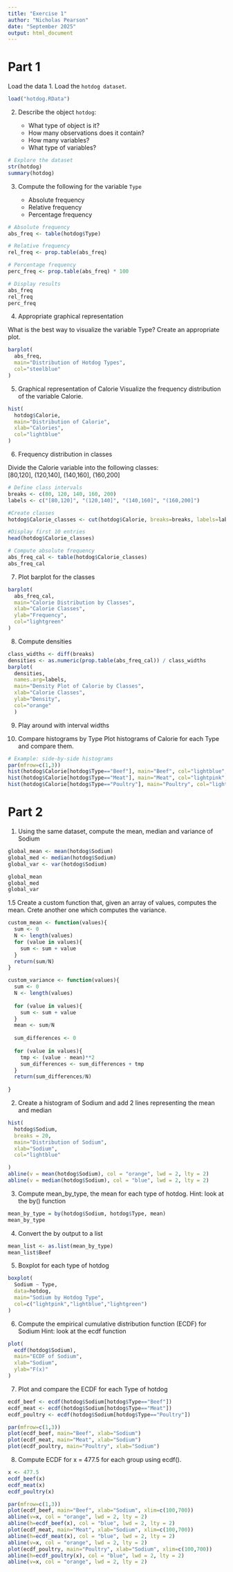 ---
title: "Exercise 1"
author: "Nicholas Pearson"
date: "September 2025"
output: html_document
---

# Part 1

Load the data
1. Load the `hotdog dataset`.
```{r}
load("hotdog.RData")
```

2. Describe the object `hotdog`:

    - What type of object is it?
    - How many observations does it contain?
    - How many variables?
    - What type of variables?
  
```{r}
# Explore the dataset
str(hotdog)
summary(hotdog)
```
3. Compute the following for the variable `Type`

    - Absolute frequency
    - Relative frequency
    - Percentage frequency
    
```{r}
# Absolute frequency
abs_freq <- table(hotdog$Type)

# Relative frequency
rel_freq <- prop.table(abs_freq)

# Percentage frequency
perc_freq <- prop.table(abs_freq) * 100

# Display results
abs_freq
rel_freq
perc_freq
```

4. Appropriate graphical representation

What is the best way to visualize the variable Type? Create an appropriate plot.\
```{r}
barplot(
  abs_freq,
  main="Distribution of Hotdog Types",
  col="steelblue"
)
```

5. Graphical representation of Calorie
Visualize the frequency distribution of the variable Calorie.\
```{r}
hist(
  hotdog$Calorie,
  main="Distribution of Calorie",
  xlab="Calories",
  col="lightblue"
)
```

6. Frequency distribution in classes

Divide the Calorie variable into the following classes:\
[80,120], (120,140], (140,160], (160,200]\
```{r}
# Define class intervals
breaks <- c(80, 120, 140, 160, 200)
labels <- c("[80,120]", "(120,140]", "(140,160]", "(160,200]")

#Create classes
hotdog$Calorie_classes <- cut(hotdog$Calorie, breaks=breaks, labels=labels, include.lowest=TRUE)

#Display first 10 entries
head(hotdog$Calorie_classes)

# Compute absolute frequency
abs_freq_cal <- table(hotdog$Calorie_classes)
abs_freq_cal
```

7. Plot barplot for the classes\
```{r}
barplot(
  abs_freq_cal,
  main="Calorie Distribution by Classes",
  xlab="Calorie Classes",
  ylab="Frequency",
  col="lightgreen"
)
```

8. Compute densities\

```{r}
class_widths <- diff(breaks)
densities <- as.numeric(prop.table(abs_freq_cal)) / class_widths
barplot(
  densities,
  names.arg=labels,
  main="Density Plot of Calorie by Classes",
  xlab="Calorie Classes",
  ylab="Density",
  col="orange"
  )
```

9. Play around with interval widths\

10. Compare histograms by Type
Plot histograms of Calorie for each Type and compare them.\
```{r}
# Example: side-by-side histograms
par(mfrow=c(1,3))
hist(hotdog$Calorie[hotdog$Type=="Beef"], main="Beef", col="lightblue", xlab="Calories")
hist(hotdog$Calorie[hotdog$Type=="Meat"], main="Meat", col="lightpink", xlab="Calories")
hist(hotdog$Calorie[hotdog$Type=="Poultry"], main="Poultry", col="lightgreen", xlab="Calories")
```

# Part 2

1. Using the same dataset, compute the mean, median and variance of Sodium\
```{r}
global_mean <- mean(hotdog$Sodium)
global_med <- median(hotdog$Sodium)
global_var <- var(hotdog$Sodium)

global_mean
global_med
global_var
```

1.5 Create a custom function that, given an array of values, computes the mean. Crete another one which computes the variance.
```{r}
custom_mean <- function(values){
  sum <- 0
  N <- length(values)
  for (value in values){
    sum <- sum + value
  }
  return(sum/N)
}

custom_variance <- function(values){
  sum <- 0
  N <- length(values)
  
  for (value in values){
    sum <- sum + value
  }
  mean <- sum/N
  
  sum_differences <- 0
  
  for (value in values){
    tmp <- (value - mean)**2
    sum_differences <- sum_differences + tmp
  }
  return(sum_differences/N)
  
}


```


2. Create a histogram of Sodium and add 2 lines representing the mean and median\
```{r}
hist(
  hotdog$Sodium,
  breaks = 20,
  main="Distribution of Sodium",
  xlab="Sodium",
  col="lightblue"

)
abline(v = mean(hotdog$Sodium), col = "orange", lwd = 2, lty = 2) 
abline(v = median(hotdog$Sodium), col = "blue", lwd = 2, lty = 2)
```

3. Compute mean_by_type, the mean for each type of hotdog.
Hint: look at the by() function \
```{r}
mean_by_type = by(hotdog$Sodium, hotdog$Type, mean)
mean_by_type
```

4. Convert the by output to a list\
```{r}
mean_list <- as.list(mean_by_type)
mean_list$Beef
```

5. Boxplot for each type of hotdog\
```{r}
boxplot(
  Sodium ~ Type, 
  data=hotdog, 
  main="Sodium by Hotdog Type", 
  col=c("lightpink","lightblue","lightgreen")
)
```

6. Compute the empirical cumulative distribution function (ECDF) for Sodium
Hint: look at the ecdf function\

```{r}
plot(
  ecdf(hotdog$Sodium), 
  main="ECDF of Sodium", 
  xlab="Sodium", 
  ylab="F(x)"
)
```

7. Plot and compare the ECDF for each Type of hotdog\
```{r}
ecdf_beef <- ecdf(hotdog$Sodium[hotdog$Type=="Beef"])
ecdf_meat <- ecdf(hotdog$Sodium[hotdog$Type=="Meat"])
ecdf_poultry <- ecdf(hotdog$Sodium[hotdog$Type=="Poultry"])

par(mfrow=c(1,3))
plot(ecdf_beef, main="Beef", xlab="Sodium")
plot(ecdf_meat, main="Meat", xlab="Sodium")
plot(ecdf_poultry, main="Poultry", xlab="Sodium")
```

8. Compute ECDF for x = 477.5 for each group using ecdf().\
```{r}
x <- 477.5
ecdf_beef(x)
ecdf_meat(x)
ecdf_poultry(x)
```
```{r}
par(mfrow=c(1,3))
plot(ecdf_beef, main="Beef", xlab="Sodium", xlim=c(100,700))
abline(v=x, col = "orange", lwd = 2, lty = 2)
abline(h=ecdf_beef(x), col = "blue", lwd = 2, lty = 2)
plot(ecdf_meat, main="Meat", xlab="Sodium", xlim=c(100,700))
abline(h=ecdf_meat(x), col = "blue", lwd = 2, lty = 2)
abline(v=x, col = "orange", lwd = 2, lty = 2)
plot(ecdf_poultry, main="Poultry", xlab="Sodium", xlim=c(100,700))
abline(h=ecdf_poultry(x), col = "blue", lwd = 2, lty = 2)
abline(v=x, col = "orange", lwd = 2, lty = 2)
```

